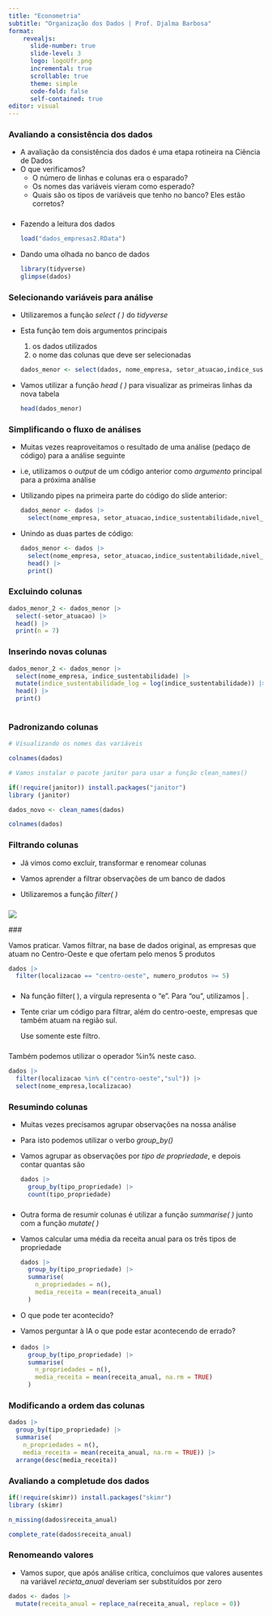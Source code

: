 ```yaml
---
title: "Econometria"
subtitle: "Organização dos Dados | Prof. Djalma Barbosa"
format: 
    revealjs:
      slide-number: true
      slide-level: 3
      logo: logoUfr.png
      incremental: true
      scrollable: true
      theme: simple
      code-fold: false
      self-contained: true
editor: visual
---
```


### Avaliando a consistência dos dados

-   A avaliação da consistência dos dados é uma etapa rotineira na Ciência de Dados
-   O que verificamos?
    -   O número de linhas e colunas era o esparado?
    -   Os nomes das variáveis vieram como esperado?
    -   Quais são os tipos de variáveis que tenho no banco? Eles estão corretos?

### 

-   Fazendo a leitura dos dados

    ```r
    load("dados_empresas2.RData")
    ```

-   Dando uma olhada no banco de dados

    ```r
    library(tidyverse)
    glimpse(dados)
    ```

### Selecionando variáveis para análise

-   Utilizaremos a função *select ( )* do *tidyverse*

-   Esta função tem dois argumentos principais

    1.  os dados utilizados
    2.  o nome das colunas que deve ser selecionadas

    ```r
    dados_menor <- select(dados, nome_empresa, setor_atuacao,indice_sustentabilidade)
    ```

-   Vamos utilizar a função *head ( )* para visualizar as primeiras linhas da nova tabela

    ```r
    head(dados_menor)
    ```

### Simplificando o fluxo de análises

-   Muitas vezes reaproveitamos o resultado de uma análise (pedaço de código) para a análise seguinte

-   i.e, utilizamos o *output* de um código anterior como *argumento* principal para a próxima análise

-   Utilizando pipes na primeira parte do código do slide anterior:

    ```r
    dados_menor <- dados |>
      select(nome_empresa, setor_atuacao,indice_sustentabilidade,nivel_satisfacao_cliente,presenca_internacional_fct)
    ```

-   Unindo as duas partes de código:

    ```r
    dados_menor <- dados |>
      select(nome_empresa, setor_atuacao,indice_sustentabilidade,nivel_satisfacao_cliente,presenca_internacional_fct) |>
      head() |>
      print()
    ```

### Excluindo colunas

```r
dados_menor_2 <- dados_menor |> 
  select(-setor_atuacao) |>
  head() |>
  print(n = 7)
```

### Inserindo novas colunas

```r
dados_menor_2 <- dados_menor |>
  select(nome_empresa, indice_sustentabilidade) |>
  mutate(indice_sustentabilidade_log = log(indice_sustentabilidade)) |>
  head() |>
  print()
  
```

### Padronizando colunas

```r

# Visualizando os nomes das variáveis

colnames(dados)

# Vamos instalar o pacote janitor para usar a função clean_names()

if(!require(janitor)) install.packages("janitor") 
library (janitor) 

dados_novo <- clean_names(dados)

colnames(dados)


```

### Filtrando colunas

-   Já vimos como excluir, transformar e renomear colunas

-   Vamos aprender a filtrar observações de um banco de dados

-   Utilizaremos a função *filter( )*

### 

![](operadores_logicos.png)

\###

Vamos praticar. Vamos filtrar, na base de dados original, as empresas que atuam no Centro-Oeste e que ofertam pelo menos 5 produtos

```r

dados |> 
  filter(localizacao == "centro-oeste", numero_produtos >= 5)


```

### 

-   Na função filter( ), a vírgula representa o "e". Para "ou", utilizamos \| .

-   Tente criar um código para filtrar, além do centro-oeste, empresas que também atuam na região sul.

    Use somente este filtro.

### 

Também podemos utilizar o operador %in% neste caso.

```r

dados |> 
  filter(localizacao %in% c("centro-oeste","sul")) |>
  select(nome_empresa,localizacao)
```

### Resumindo colunas

-   Muitas vezes precisamos agrupar observações na nossa análise

-   Para isto podemos utilizar o verbo *group_by()*

-   Vamos agrupar as observações por *tipo de propriedade*, e depois contar quantas são

    ```r

    dados |>
      group_by(tipo_propriedade) |>
      count(tipo_propriedade)
    ```

### 

-   Outra forma de resumir colunas é utilizar a função *summarise( )* junto com a função *mutate( )*

-   Vamos calcular uma média da receita anual para os três tipos de propriedade

    ```r

    dados |>
      group_by(tipo_propriedade) |>
      summarise(
        n_propriedades = n(),
        media_receita = mean(receita_anual)
      )
    ```

-   O que pode ter acontecido?

-   Vamos perguntar à IA o que pode estar acontecendo de errado?

-   

    ```r

    dados |>
      group_by(tipo_propriedade) |>
      summarise(
        n_propriedades = n(),
        media_receita = mean(receita_anual, na.rm = TRUE)
      )
    ```

### Modificando a ordem das colunas

```r

dados |>
  group_by(tipo_propriedade) |>
  summarise(
    n_propriedades = n(),
    media_receita = mean(receita_anual, na.rm = TRUE)) |>
  arrange(desc(media_receita))
```

### Avaliando a completude dos dados

```r

if(!require(skimr)) install.packages("skimr") 
library (skimr) 

n_missing(dados$receita_anual)

complete_rate(dados$receita_anual)

```

### Renomeando valores

-   Vamos supor, que após análise crítica, concluímos que valores ausentes na variável *recieta_anual* deveriam ser substituídos por zero

```r

dados <- dados |>
  mutate(receita_anual = replace_na(receita_anual, replace = 0))

```
